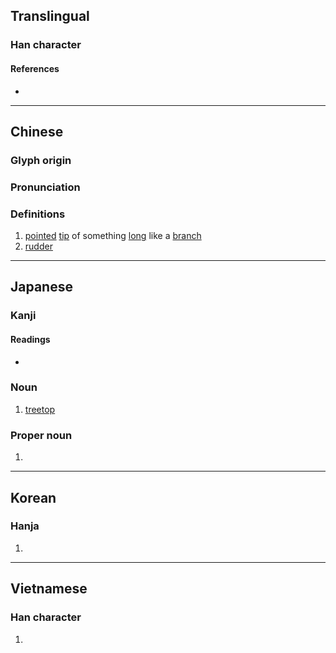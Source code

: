 {{character info/new}}
==Translingual==

===Han character===
{{Han char|rn=75|rad=木|as=07|sn=11|four=49927|canj=DFB|ids=⿰木肖}}

====References====
* {{Han ref|kx=0530.050|dkj=14866|dj=0918.040|hdz=21213.010|uh=68A2|ud=26786|bh=B1E9|bd=45545}}

----

==Chinese==
{{zh-forms}}

===Glyph origin===
{{Han etym}}

===Pronunciation===
{{zh-pron
|m=shāo,shào,xiāo
|c=saau1
|mn=sau/siau
|mn_note=sau - literary; siau - vernacular
|mc=y
|oc=y
|ma=Zh-shao.ogg
|cat=n
}}

===Definitions===
{{zh-hanzi}}

# [[point]]ed [[tip]] of something [[long]] like a [[branch]]
# [[rudder]]

----

==Japanese==

===Kanji===
{{ja-kanji|grade=|rs=木07}}

====Readings====
* {{ja-readings|goon=[[そう]] (sō)|kanon=[[しょう]] (shō)|kun=[[こずえ]] (kozue)}}

===Noun===
{{ja-noun|こずえ}}

# [[treetop]]

===Proper noun===
{{ja-pos|proper|こずえ}}

# {{given name|female|lang=ja|sort=こずえ}}

----

==Korean==

===Hanja===
{{ko-hanja|hangeul=초|eumhun=|rv=cho|mr=ch'o|y=cho}}

# {{defn|lang=ko|sort=木07}}

----

==Vietnamese==

===Han character===
{{vi-hantu|[[sao]]|rs=木07}}

# {{defn|lang=vi|sort=木07}}